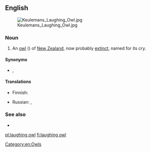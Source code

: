 ==English==
[[Image:Keulemans Laughing Owl.jpg|thumb]]

===Noun===
{{en-noun}}

# An [[owl]] ({{taxlink|Sceloglaux albifacies|species|noshow=1}}) of [[New Zealand]], now probably [[extinct]], named for its cry.

====Synonyms====
* {{l|en|whekau}}, {{l|en|white-faced owl}}

====Translations====
{{trans-top|''Sceloglaux albifacies''}}
* Finnish: {{t+|fi|kirkupöllö}}
{{trans-mid}}
* Russian: {{t|ru|смею́щаяся сова́|f}}, {{t|ru|новозела́ндская сова́-хохоту́нья|f}}
{{trans-bottom}}

===See also===
* {{projectlink|wikipedia}}

[[Category:en:Owls]]

[[pl:laughing owl]]
[[fi:laughing owl]]